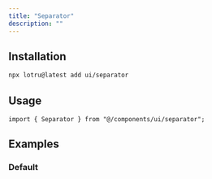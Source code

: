 ```yaml
---
title: "Separator"
description: ""
---
```


<ComponentPreview id="examples/separator-01" />

## Installation

```bash
npx lotru@latest add ui/separator
```

## Usage

```tsx
import { Separator } from "@/components/ui/separator";
```

## Examples

### Default

<ComponentPreview id="examples/separator-01" />
